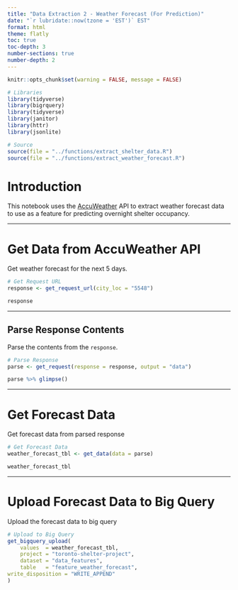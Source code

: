 ```yaml
---
title: "Data Extraction 2 - Weather Forecast (For Prediction)"
date: "`r lubridate::now(tzone = 'EST')` EST"
format: html
theme: flatly
toc: true
toc-depth: 3
number-sections: true
number-depth: 2
---
```


```r
knitr::opts_chunk$set(warning = FALSE, message = FALSE) 

# Libraries
library(tidyverse)
library(bigrquery)
library(tidyverse)
library(janitor)
library(httr)
library(jsonlite)

# Source
source(file = "../functions/extract_shelter_data.R")
source(file = "../functions/extract_weather_forecast.R")
```


# Introduction

This notebook uses the [AccuWeather](https://developer.accuweather.com/apis) API 
to extract weather forecast data to use as a feature for predicting overnight
shelter occupancy.

---

# Get Data from AccuWeather API 

Get weather forecast for the next 5 days. 

```r

# Get Request URL
response <- get_request_url(city_loc = "5548")

response

```


---

## Parse Response Contents

Parse the contents from the `response`.

```r

# Parse Response
parse <- get_request(response = response, output = "data")

parse %>% glimpse()
```


---

# Get Forecast Data

Get forecast data from parsed response

```r

# Get Forecast Data
weather_forecast_tbl <- get_data(data = parse)

weather_forecast_tbl

```


---

# Upload Forecast Data to Big Query

Upload the forecast data to big query

```r

# Upload to Big Query
get_bigquery_upload(
    values  = weather_forecast_tbl,
    project = "toronto-shelter-project",
    dataset = "data_features",
    table   = "feature_weather_forecast",
write_disposition = "WRITE_APPEND"
)

```